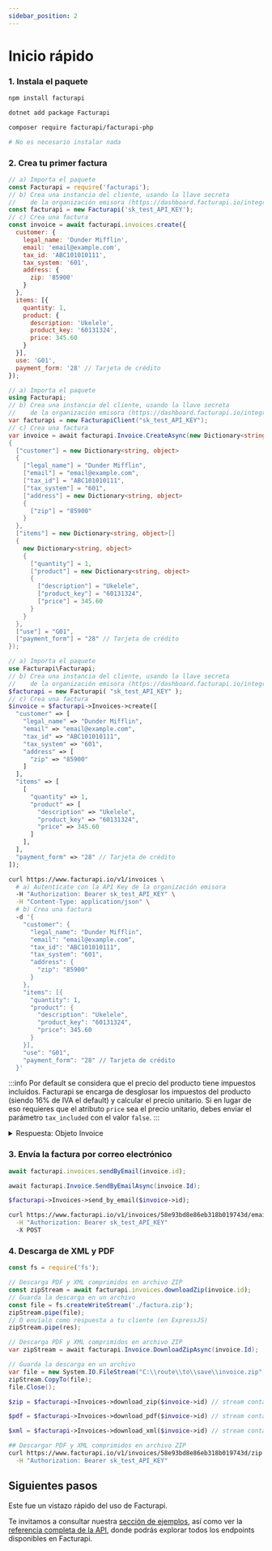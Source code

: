 ```yaml
---
sidebar_position: 2
---
```



# Inicio rápido

### 1. Instala el paquete

<Tabs groupId="codeExamples">
<TabItem value="js" label="Node.js" default>

```bash
npm install facturapi
```

</TabItem>
<TabItem value="cs" label="C#">

```bash
dotnet add package Facturapi
```

</TabItem>
<TabItem value="php" label="PHP">

```bash
composer require facturapi/facturapi-php
```

</TabItem>
<TabItem value="curl" label="cURL">

```bash
# No es necesario instalar nada
```

</TabItem>
</Tabs>

### 2. Crea tu primer factura

<Tabs groupId="codeExamples">
<TabItem value="js" label="Node.js" default>

```javascript
// a) Importa el paquete
const Facturapi = require('facturapi');
// b) Crea una instancia del cliente, usando la llave secreta
//    de la organización emisora (https://dashboard.facturapi.io/integration/apikeys)
const facturapi = new Facturapi('sk_test_API_KEY');
// c) Crea una factura
const invoice = await facturapi.invoices.create({
  customer: {
    legal_name: 'Dunder Mifflin',
    email: 'email@example.com',
    tax_id: 'ABC101010111',
    tax_system: '601',
    address: {
      zip: '85900'
    }
  },
  items: [{
    quantity: 1,
    product: {
      description: 'Ukelele',
      product_key: '60131324',
      price: 345.60
    }
  }],
  use: 'G01',
  payment_form: '28' // Tarjeta de crédito
});
```

</TabItem>
<TabItem value="cs" label="C#">

```csharp
// a) Importa el paquete
using Facturapi;
// b) Crea una instancia del cliente, usando la llave secreta
//    de la organización emisora (https://dashboard.facturapi.io/integration/apikeys)
var facturapi = new FacturapiClient("sk_test_API_KEY");
// c) Crea una factura
var invoice = await facturapi.Invoice.CreateAsync(new Dictionary<string, object>
{
  ["customer"] = new Dictionary<string, object>
  {
    ["legal_name"] = "Dunder Mifflin",
    ["email"] = "email@example.com",
    ["tax_id"] = "ABC101010111",
    ["tax_system"] = "601",
    ["address"] = new Dictionary<string, object>
    {
      ["zip"] = "85900"
    }
  },
  ["items"] = new Dictionary<string, object>[]
  {
    new Dictionary<string, object>
    {
      ["quantity"] = 1,
      ["product"] = new Dictionary<string, object>
      {
        ["description"] = "Ukelele",
        ["product_key"] = "60131324",
        ["price"] = 345.60
      }
    }
  },
  ["use"] = "G01",
  ["payment_form"] = "28" // Tarjeta de crédito
});
```

</TabItem>
<TabItem value="php" label="PHP">

```php
// a) Importa el paquete
use Facturapi\Facturapi;
// b) Crea una instancia del cliente, usando la llave secreta
//    de la organización emisora (https://dashboard.facturapi.io/integration/apikeys)
$facturapi = new Facturapi( "sk_test_API_KEY" );
// c) Crea una factura
$invoice = $facturapi->Invoices->create([
  "customer" => [
    "legal_name" => "Dunder Mifflin",
    "email" => "email@example.com",
    "tax_id" => "ABC101010111",
    "tax_system" => "601",
    "address" => [
      "zip" => "85900"
    ]
  ],
  "items" => [
    [
      "quantity" => 1,
      "product" => [
        "description" => "Ukelele",
        "product_key" => "60131324",
        "price" => 345.60
      ]
    ],
  ],
  "payment_form" => "28" // Tarjeta de crédito
]);
```

</TabItem>
<TabItem value="curl" label="cURL">

```bash
curl https://www.facturapi.io/v1/invoices \
  # a) Autentícate con la API Key de la organización emisora
  -H "Authorization: Bearer sk_test_API_KEY" \
  -H "Content-Type: application/json" \
  # b) Crea una factura
  -d '{
    "customer": {
      "legal_name": "Dunder Mifflin",
      "email": "email@example.com",
      "tax_id": "ABC101010111",
      "tax_system": "601",
      "address": {
        "zip": "85900"
      }
    },
    "items": [{
      "quantity": 1,
      "product": {
        "description": "Ukelele",
        "product_key": "60131324",
        "price": 345.60
      }
    }],
    "use": "G01",
    "payment_form": "28" // Tarjeta de crédito
  }'
```

</TabItem>
</Tabs>

:::info
  Por default se considera que el precio del producto tiene impuestos incluídos.
  Facturapi se encarga de desglosar los impuestos del producto (siendo 16% de IVA el default)
  y calcular el precio unitario. Si en lugar de eso requieres que el atributo `price` sea
  el precio unitario, debes enviar el parámetro `tax_included` con el valor `false`.
:::


<details>
<summary>Respuesta: Objeto Invoice</summary>

```json
{
  "id": "58e93bd8e86eb318b019743d",
  "created_at": "2017-01-01T14:00:08.000Z",
  "livemode": false,
  "status": "valid",
  "cancellation_status": "none",
  "verification_url": "https://verificacfdi.facturaelectronica.sat.gob.mx/default.aspx?id=45BEC0CA-5F1E-491E-9417-698EA48C382A&re=AAA010101AAA&rr=ABC101010111&tt=345.600000&fe=bWApPw==",
  "customer": {
    "id": "58e93bd8e86eb318b0197456",
    "legal_name": "Dunder Mifflin S.A. de C.V.",
    "tax_id": "ABC101010111",
    "tax_system": "601",
    "address": {
      "zip": "85900",
      "country": "MEX"
    }
  },
  "total": 345.60,
  "uuid": "39c85a3f-275b-4341-b259-e8971d9f8a94",
  "folio_number": 914,
  "series": "A",
  "payment_form": "28",
  "related": [], 
  "currency": "MXN",
  "exchange": 1,
  "items": [{
    "quantity": 1,
    "discount": 0,
    "product": {
      "description": "Ukelele",
      "price": 345.60,
      "tax_included": true,
      "taxes": [
        {
          "type": "IVA",
          "rate": 0.16
        }
      ]
    }
  }],
  "stamp": {
    "signature": "ZGgQ126+lbo6XxVmeM0Kys1rAllqRaDmaK4yW20B3H5AaVShnItBwKATpxqJuGK1qPmLA2r16B8dAb4UFjR27Xc/+SsNPSwRBYRVKI0AB62jx2Z4uxooiVQBY9Bb6czlgzJb+ftgNvnGwSXzI6QZKpuWRe9LmJvACzqTB3ZdC9QoqaVICDNZ9oaT99txu9ahbJu3ftPhlykXi1SxVTBZ7uUTqsBkc6iEjbSTYpE85bsrhbMw4tDODR7o/PS917whChOFUU0sQenm5sJQMenPcKPyS9JoGQPO/a/4wzxJ2RyWCkw72LNFBbJTsPXcXdOZmEJ06Ixc2Iy24Biz8GEbJg==",
    "date": "2021-03-30T00:57:48",
    "sat_cert_number": "20001000000300022323",
    "sat_signature": "AzYwRdHfDp0BCBaTpT87gtAAE3Q="
  }
}
```
</details>

### 3. Envía la factura por correo electrónico

<Tabs groupId="codeExamples">
<TabItem value="js" label="Node.js" default>

```javascript
await facturapi.invoices.sendByEmail(invoice.id);
```

</TabItem>
<TabItem value="cs" label="C#">

```csharp
await facturapi.Invoice.SendByEmailAsync(invoice.Id);
```

</TabItem>
<TabItem value="php" label="PHP">

```php
$facturapi->Invoices->send_by_email($invoice->id);
```

</TabItem>
<TabItem value="curl" label="cURL">

```bash
curl https://www.facturapi.io/v1/invoices/58e93bd8e86eb318b019743d/email \
  -H "Authorization: Bearer sk_test_API_KEY"
  -X POST
```

</TabItem>
</Tabs>

### 4. Descarga de XML y PDF

<Tabs groupId="codeExamples">
<TabItem value="js" label="Node.js" default>

```javascript
const fs = require('fs');

// Descarga PDF y XML comprimidos en archivo ZIP
const zipStream = await facturapi.invoices.downloadZip(invoice.id);
// Guarda la descarga en un archivo
const file = fs.createWriteStream('./factura.zip');
zipStream.pipe(file);
// O envíalo como respuesta a tu cliente (en ExpressJS)
zipStream.pipe(res);
```

</TabItem>
<TabItem value="cs" label="C#">

```csharp
// Descarga PDF y XML comprimidos en archivo ZIP
var zipStream = await facturapi.Invoice.DownloadZipAsync(invoice.Id);

// Guarda la descarga en un archivo
var file = new System.IO.FileStream("C:\\route\\to\\save\\invoice.zip", FileMode.Create);
zipStream.CopyTo(file);
file.Close();
```

</TabItem>
<TabItem value="php" label="PHP">

```php
$zip = $facturapi->Invoices->download_zip($invoice->id) // stream containing the PDF and XML as a ZIP file or

$pdf = $facturapi->Invoices->download_pdf($invoice->id) // stream containing the PDF file or

$xml = $facturapi->Invoices->download_xml($invoice->id) // stream containing the XML file or
```

</TabItem>
<TabItem value="curl" label="cURL">

```bash
## Descargar PDF y XML comprimidos en archivo ZIP
curl https://www.facturapi.io/v1/invoices/58e93bd8e86eb318b019743d/zip \
  -H "Authorization: Bearer sk_test_API_KEY"
```

</TabItem>
</Tabs>

## Siguientes pasos

Este fue un vistazo rápido del uso de Facturapi.

Te invitamos a consultar nuestra [sección de ejemplos](/docs/guides/customers),
así como ver la [referencia completa de la API](/api), donde podrás explorar todos
los endpoints disponibles en Facturapi.